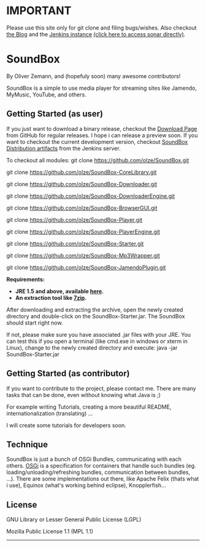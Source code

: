 = IMPORTANT =
Please use this site only for git clone and filing bugs/wishes. Also checkout [http://www.l33tbox.de the Blog] and the [http://www.l33tbox.de:8080/jenkins Jenkins instance] [http://www.l33tbox.de:9000 (click here to access sonar directly)].

= SoundBox =
By Oliver Zemann, and (hopefuly soon) many awesome contributors!

SoundBox is a simple to use media player for streaming sites like Jamendo, MyMusic, YouTube, and others. 


== Getting Started (as user) ==
If you just want to download a binary release, checkout the [https://github.com/olze/SoundBox/downloads Download Page] from GitHub for regular releases. I hope i can release a preview soon.
If you want to checkout the current development version, checkout [http://www.l33tbox.de:8080/jenkins/job/SoundBox-Distribution/ SoundBox Distribution artifacts] from the Jenkins server.

To checkout all modules:
git clone https://github.com/olze/SoundBox.git

git clone https://github.com/olze/SoundBox-CoreLibrary.git

git clone https://github.com/olze/SoundBox-Downloader.git

git clone https://github.com/olze/SoundBox-DownloaderEngine.git

git clone https://github.com/olze/SoundBox-BrowserGUI.git

git clone https://github.com/olze/SoundBox-Player.git

git clone https://github.com/olze/SoundBox-PlayerEngine.git

git clone https://github.com/olze/SoundBox-Starter.git

git clone https://github.com/olze/SoundBox-Mp3Wrapper.git

git clone https://github.com/olze/SoundBox-JamendoPlugin.git

'''Requirements: '''

* '''JRE 1.5 and above, available [http://www.oracle.com/technetwork/java/javase/downloads/index.html here].'''
* '''An extraction tool like [http://7-zip.org/ 7zip].'''

After downloading and extracting the archive, open the newly created directory and double-click on the SoundBox-Starter.jar.
The SoundBox should start right now.

If not, please make sure you have associated .jar files with your JRE. You can test this if you open a terminal (like cmd.exe in windows or xterm in Linux), change to the newly created directory and execute: java -jar SoundBox-Starter.jar

== Getting Started (as contributor) ==
If you want to contribute to the project, please contact me. There are many tasks that can be done, even without knowing what Java is ;)

For example writing Tutorials, creating a more beautiful README, internationalization (translating) … 

I will create some tutorials for developers soon.


== Technique ==
SoundBox is just a bunch of OSGi Bundles, communicating with each others. [http://www.osgi.org/Main/HomePage OSGi] is a specification for containers that handle such bundles (eg. loading/unloading/refreshing bundles, communication between bundles, …). There are some implementations out there, like Apache Felix (thats what i use), Equinox (what's working behind eclipse), Knopplerfish... 

== License ==
GNU Library or Lesser General Public License (LGPL) 

Mozilla Public License 1.1 (MPL 1.1) 

----
<references/>

